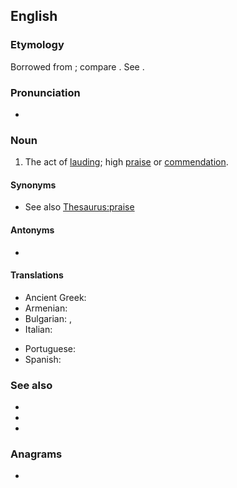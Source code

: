 ==English==

===Etymology===
Borrowed from {{bor|en|la|laudatio}}; compare {{cog|ang|taudation}}. See {{m|en|laud}}.

===Pronunciation===
* {{IPA|/lɔːˈdeɪ.ʃən/|lang=en}}

===Noun===
{{en-noun|~}}

# The act of [[laud]]ing; high [[praise]] or [[commendation]].

====Synonyms====
* See also [[Thesaurus:praise]]

====Antonyms====
* {{l|en|sarcasm}}

====Translations====
{{trans-top|act of lauding}}
* Ancient Greek: {{t|grc|δοξολογία|f}}
* Armenian: {{t+|hy|գովեստ}}
* Bulgarian: {{t+|bg|хвалебствие|n}}, {{t+|bg|възхвала}}
* Italian: {{t+|it|lode|f}}
{{trans-mid}}
* Portuguese: {{t+|pt|loa|f}}
* Spanish: {{t+|es|loa|f}}
{{trans-bottom}}

===See also===
<!--are these related terms?-->
* {{l|en|applaud}}
* {{l|en|applause}}
* {{l|en|plaudit}}

===Anagrams===
* {{anagrams|en|a=aadilnotu|adulation}}